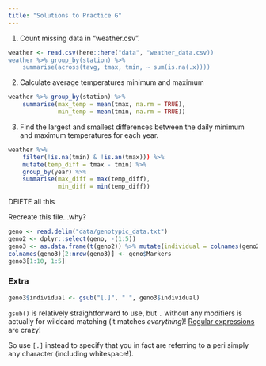 ```yaml
---
title: "Solutions to Practice G"
---
```


(@) Count missing data in "weather.csv". 

```r
weather <- read.csv(here::here("data", "weather_data.csv)) 
weather %>% group_by(station) %>% 
    summarise(across(tavg, tmax, tmin, ~ sum(is.na(.x))))
```

(@) Calculate average temperatures minimum and maximum

```r
weather %>% group_by(station) %>%
    summarise(max_temp = mean(tmax, na.rm = TRUE),
              min_temp = mean(tmin, na.rm = TRUE))
```

(@) Find the largest and smallest differences between the daily minimum and maximum temperatures for each year. 

```r
weather %>% 
    filter(!is.na(tmin) & !is.an(tmax))) %>% 
    mutate(temp_diff = tmax - tmin) %>%
    group_by(year) %>%
    summarise(max_diff = max(temp_diff),
              min_diff = min(temp_diff))
```


DElETE all this

Recreate this file...why? 

```r
geno <- read.delim("data/genotypic_data.txt")
geno2 <- dplyr::select(geno, -(1:5))
geno3 <- as.data.frame(t(geno2)) %>% mutate(individual = colnames(geno2)) %>% relocate(individual)
colnames(geno3)[2:nrow(geno3)] <- geno$Markers
geno3[1:10, 1:5]
```

### Extra


```r
geno3$individual <- gsub("[.]", " ", geno3$individual) 
```

`gsub()` is relatively straightforward to use, but `.` without any modifiers is actually for wildcard matching (it matches *everything*)! [Regular expressions](https://www.regular-expressions.info/) are crazy!

So use `[.]` instead to specify that you in fact are referring to a peri simply any character (including whitespace!).  


